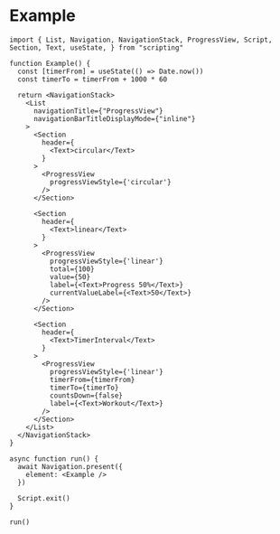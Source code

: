 # Example

```tsx
import { List, Navigation, NavigationStack, ProgressView, Script, Section, Text, useState, } from "scripting"

function Example() {
  const [timerFrom] = useState(() => Date.now())
  const timerTo = timerFrom + 1000 * 60

  return <NavigationStack>
    <List
      navigationTitle={"ProgressView"}
      navigationBarTitleDisplayMode={"inline"}
    >
      <Section
        header={
          <Text>circular</Text>
        }
      >
        <ProgressView
          progressViewStyle={'circular'}
        />
      </Section>

      <Section
        header={
          <Text>linear</Text>
        }
      >
        <ProgressView
          progressViewStyle={'linear'}
          total={100}
          value={50}
          label={<Text>Progress 50%</Text>}
          currentValueLabel={<Text>50</Text>}
        />
      </Section>

      <Section
        header={
          <Text>TimerInterval</Text>
        }
      >
        <ProgressView
          progressViewStyle={'linear'}
          timerFrom={timerFrom}
          timerTo={timerTo}
          countsDown={false}
          label={<Text>Workout</Text>}
        />
      </Section>
    </List>
  </NavigationStack>
}

async function run() {
  await Navigation.present({
    element: <Example />
  })

  Script.exit()
}

run()

```